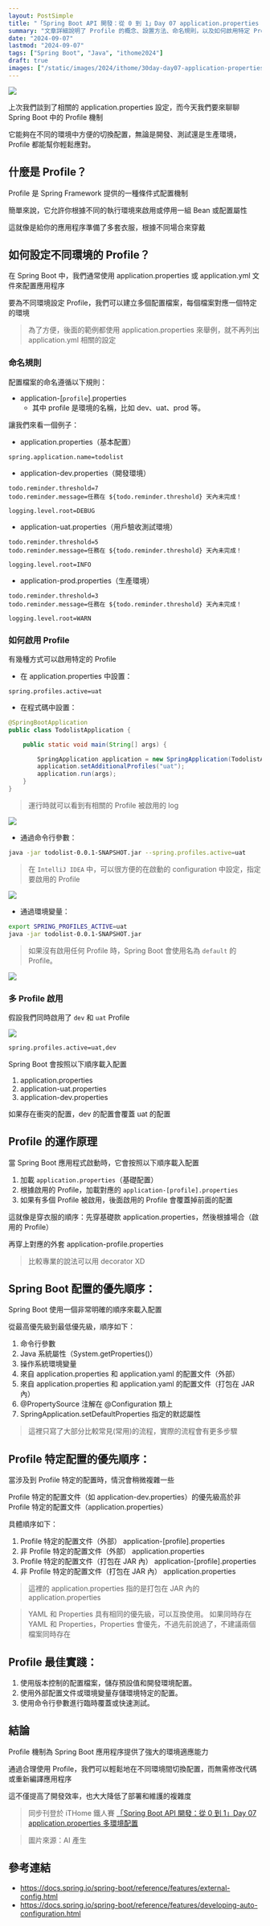 ```yaml
---
layout: PostSimple
title: "「Spring Boot API 開發：從 0 到 1」Day 07 application.properties 多環境配置"
summary: "文章詳細說明了 Profile 的概念、設置方法、命名規則，以及如何啟用特定 Profile。同時，文章還解釋了 Profile 的運作原理、多個 Profile 同時啟用時的處理順序，以及 Spring Boot 配置的優先順序。最後，文章提供了 Profile 使用的最佳實踐建議，強調了 Profile 機制在提高開發效率和簡化部署維護方面的重要性"
date: "2024-09-07"
lastmod: "2024-09-07"
tags: ["Spring Boot", "Java", "ithome2024"]
draft: true
images: ["/static/images/2024/ithome/30day-day07-application-properties-multi-environment-configuration/cover.webp"]
---
```


![](/static/images/2024/ithome/30day-day07-application-properties-multi-environment-configuration/cover.webp)


上次我們談到了相關的 application.properties 設定，而今天我們要來聊聊 Spring Boot 中的 Profile 機制

它能夠在不同的環境中方便的切換配置，無論是開發、測試還是生產環境，Profile 都能幫你輕鬆應對。

## 什麼是 Profile？

Profile 是 Spring Framework 提供的一種條件式配置機制

簡單來說，它允許你根據不同的執行環境來啟用或停用一組 Bean 或配置屬性

這就像是給你的應用程序準備了多套衣服，根據不同場合來穿戴


## 如何設定不同環境的 Profile？

在 Spring Boot 中，我們通常使用 application.properties 或 application.yml 文件來配置應用程序

要為不同環境設定 Profile，我們可以建立多個配置檔案，每個檔案對應一個特定的環境

> 為了方便，後面的範例都使用 application.properties 來舉例，就不再列出 application.yml 相關的設定

### 命名規則

配置檔案的命名遵循以下規則：

- application-[`profile`].properties
    - 其中 profile 是環境的名稱，比如 dev、uat、prod 等。

讓我們來看一個例子：

- application.properties（基本配置）

```properties
spring.application.name=todolist
```

- application-dev.properties（開發環境）

```properties
todo.reminder.threshold=7
todo.reminder.message=任務在 ${todo.reminder.threshold} 天內未完成！

logging.level.root=DEBUG
```

- application-uat.properties（用戶驗收測試環境）

```properties
todo.reminder.threshold=5
todo.reminder.message=任務在 ${todo.reminder.threshold} 天內未完成！

logging.level.root=INFO
```

- application-prod.properties（生產環境）

```properties
todo.reminder.threshold=3
todo.reminder.message=任務在 ${todo.reminder.threshold} 天內未完成！

logging.level.root=WARN
```

### 如何啟用 Profile

有幾種方式可以啟用特定的 Profile

- 在 application.properties 中設置：

```properties
spring.profiles.active=uat
```     

- 在程式碼中設置：

```java
@SpringBootApplication
public class TodolistApplication {

    public static void main(String[] args) {

        SpringApplication application = new SpringApplication(TodolistApplication.class);
        application.setAdditionalProfiles("uat");
        application.run(args);
    }
}
```

> 運行時就可以看到有相關的 Profile 被啟用的 log

![](/static/images/2024/ithome/30day-day07-application-properties-multi-environment-configuration/02.webp)


- 通過命令行參數：

```bash
java -jar todolist-0.0.1-SNAPSHOT.jar --spring.profiles.active=uat
```

> 在 `IntelliJ IDEA` 中，可以很方便的在啟動的 configuration 中設定，指定要啟用的 Profile

![](/static/images/2024/ithome/30day-day07-application-properties-multi-environment-configuration/03.webp)

- 通過環境變量：

```bash
export SPRING_PROFILES_ACTIVE=uat
java -jar todolist-0.0.1-SNAPSHOT.jar
```

> 如果沒有啟用任何 Profile 時，Spring Boot 會使用名為 `default` 的 Profile。

![](/static/images/2024/ithome/30day-day07-application-properties-multi-environment-configuration/01.webp)


### 多 Profile 啟用

假設我們同時啟用了 `dev` 和 `uat` Profile

![](/static/images/2024/ithome/30day-day07-application-properties-multi-environment-configuration/04.webp)

```bash
spring.profiles.active=uat,dev
```

Spring Boot 會按照以下順序載入配置

1. application.properties
2. application-uat.properties
3. application-dev.properties

如果存在衝突的配置，dev 的配置會覆蓋 uat 的配置

## Profile 的運作原理

當 Spring Boot 應用程式啟動時，它會按照以下順序載入配置

1. 加載 `application.properties`（基礎配置）
2. 根據啟用的 Profile，加載對應的 `application-[profile].properties`
3. 如果有多個 Profile 被啟用，後面啟用的 Profile 會覆蓋掉前面的配置


這就像是穿衣服的順序：先穿基礎款 application.properties，然後根據場合（啟用的 Profile）

再穿上對應的外套 application-profile.properties

>  比較專業的說法可以用 decorator XD

## Spring Boot 配置的優先順序：

Spring Boot 使用一個非常明確的順序來載入配置

從最高優先級到最低優先級，順序如下：

1. 命令行參數
2. Java 系統屬性（System.getProperties()）
3. 操作系統環境變量
4. 來自 application.properties 和 application.yaml 的配置文件（外部）
5. 來自 application.properties 和 application.yaml 的配置文件（打包在 JAR 內）
6. @PropertySource 注解在 @Configuration 類上
7. SpringApplication.setDefaultProperties 指定的默認屬性

> 這裡只寫了大部分比較常見(常用)的流程，實際的流程會有更多步驟

## Profile 特定配置的優先順序：

當涉及到 Profile 特定的配置時，情況會稍微複雜一些

Profile 特定的配置文件（如 application-dev.properties）的優先級高於非 Profile 特定的配置文件（application.properties）

具體順序如下：

1. Profile 特定的配置文件（外部） application-[profile].properties
2. 非 Profile 特定的配置文件（外部） application.properties
3. Profile 特定的配置文件（打包在 JAR 內） application-[profile].properties
4. 非 Profile 特定的配置文件（打包在 JAR 內） application.properties

> 這裡的 application.properties 指的是打包在 JAR 內的 application.properties

> YAML 和 Properties 具有相同的優先級，可以互換使用。
> 如果同時存在 YAML 和 Properties，Properties 會優先，不過先前說過了，不建議兩個檔案同時存在


## Profile 最佳實踐：

1. 使用版本控制的配置檔案，儲存預設值和開發環境配置。
2. 使用外部配置文件或環境變量存儲環境特定的配置。
3. 使用命令行參數進行臨時覆蓋或快速測試。

## 結論

Profile 機制為 Spring Boot 應用程序提供了強大的環境適應能力

通過合理使用 Profile，我們可以輕鬆地在不同環境間切換配置，而無需修改代碼或重新編譯應用程序

這不僅提高了開發效率，也大大降低了部署和維護的複雜度

> 同步刊登於 iTHome 鐵人賽 [「Spring Boot API 開發：從 0 到 1」Day 07 application.properties 多環境配置](https://ithelp.ithome.com.tw/articles/10347476)

> 圖片來源：AI 產生

## 參考連結

- https://docs.spring.io/spring-boot/reference/features/external-config.html
- https://docs.spring.io/spring-boot/reference/features/developing-auto-configuration.html
